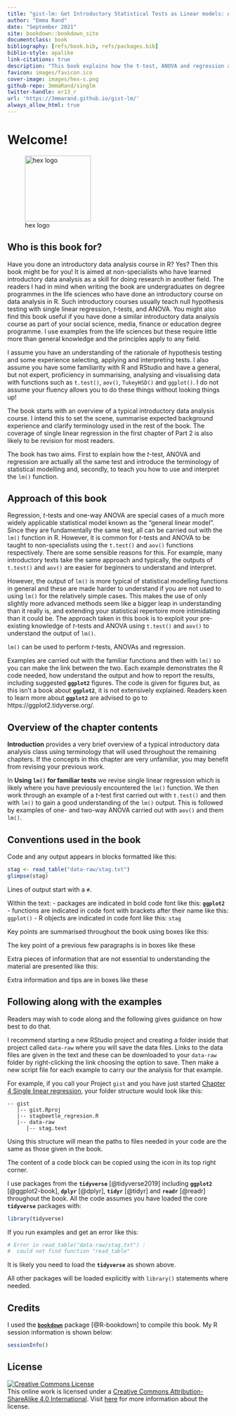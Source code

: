```yaml
--- 
title: "gist-lm: Get Introductory Statistical Tests as Linear models: A guide for R users"
author: "Emma Rand"
date: "September 2021"
site: bookdown::bookdown_site
documentclass: book
bibliography: [refs/book.bib, refs/packages.bib]
biblio-style: apalike
link-citations: true
description: "This book explains how the t-test, ANOVA and regression are actually all the same test and introduce the terminology of statistical modelling and, secondly, to teach you how to use and interpret the lm() function."
favicon: images/favicon.ico
cover-image: images/hex-s.png
github-repo: 3mmaRand/singlm
twitter-handle: er13_r
url: 'https://3mmarand.github.io/gist-lm/'
always_allow_html: true
---
```


# Welcome! {-#welcome}

![hex logo](images/hex-s.png){width=150px} 



## Who is this book for?

Have you done an introductory data analysis course in R? Yes? Then this book might be for you! It is aimed at non-specialists who have learned introductory data analysis as a skill for doing research in another field.  The readers I had in mind when writing the book are undergraduates on degree programmes in the life sciences who have done an introductory course on data analysis in R. Such introductory courses usually teach null hypothesis testing with single linear regression, *t*-tests, and ANOVA. You might also find this book useful if you have done a similar introductory data analysis course as part of your social science, media, finance or education degree programme. I use examples from the life sciences but these require little more than general knowledge and the principles apply to any field. 

I assume you have an understanding of the rationale of hypothesis testing and some experience selecting, applying and interpreting tests. I also assume you have some familiarity with R and RStudio and have a general, but not expert, proficiency in summarising, analysing and visualising data with functions such as `t.test()`, `aov()`, `TukeyHSD()` and `ggplot()`. I do not assume your fluency allows you to do these things without looking things up!

The book starts with an overview of a typical introductory data analysis course. I intend this to set the scene, summarise expected background experience and clarify terminology used in the rest of the book. The coverage of single linear regression in the first chapter of Part 2 is also likely to be revision for most readers.

The book has two aims. First to explain how the *t*-test, ANOVA and regression are actually all the same test and introduce the terminology of statistical modelling and, secondly, to teach you how to use and interpret the `lm()` function. 

## Approach of this book

Regression, *t*-tests and one-way ANOVA are special cases of a much more widely applicable statistical model known as the "general linear model". Since they are fundamentally the same test, all can be carried out with the `lm()` function in R. However, it is common for *t*-tests and ANOVA to be taught to non-specialists using the `t.test()` and `aov()` functions respectively. There are some sensible reasons for this. For example, many introductory texts take the same approach and typically, the outputs of `t.test()` and `aov()` are easier for beginners to understand and interpret. 

However, the output of `lm()` is more typical of statistical modelling functions in general and these are made harder to understand if you are not used to using `lm()` for the relatively simple cases. This makes the use of only slightly more advanced methods seem like a bigger leap in understanding than it really is, and extending your statistical repertoire more intimidating than it could be. The approach taken in this book is to exploit your pre-existing knowledge of *t*-tests and ANOVA using `t.test()` and `aov()` to understand the output of `lm()`. 

:::key
`lm()` can be used to perform *t*-tests, ANOVAs and regression. 
:::

Examples are carried out with the familiar functions and then with `lm()` so you can make the link between the two. Each example demonstrates the R code needed, how understand the output and how to report the results, including suggested **`ggplot2`** figures. 
The code is given for figures but, as this isn't a book about **`ggplot2`**, it is not extensively explained. Readers keen to learn more about **`ggplot2`** are advised to go to https://ggplot2.tidyverse.org/.

##  Overview of the chapter contents

**Introduction** provides a very brief overview of a typical introductory data analysis class using terminology that will used throughout the remaining chapters. If the concepts in this chapter are very unfamiliar, you may benefit from revising your previous work. 

In **Using `lm()` for familiar tests**  we revise single linear regression which is likely where you have previously encountered the `lm()` function. We then work through an example of a *t*-test first carried out with `t.test()` and then with `lm()` to gain a good understanding of the `lm()` output. This is followed by examples of one- and two-way ANOVA carried out with `aov()` and them `lm()`. 

## Conventions used in the book
Code and any output appears in blocks formatted like this:

```r
stag <- read_table("data-raw/stag.txt")
glimpse(stag)
```

Lines of output start with a `#`. 

Within the text:
-  packages are indicated in bold code font like this: **`ggplot2`**
-  functions are indicated in code font with brackets after their name like this: `ggplot()`
-  R objects are indicated in code font like this: `stag`

Key points are summarised throughout the book using boxes like this:

:::key
The key point of a previous few paragraphs is in boxes like these
:::

Extra pieces of information that are not essential to understanding the material are presented like this:

:::fyi
Extra information and tips are in boxes like these
:::


## Following along with the examples
Readers may wish to code along and the following gives guidance on how best to do that.

I recommend starting a new RStudio project and creating a folder inside that project called `data-raw` where you will save the data files. Links to the data files are given in the text and these can be downloaded to your `data-raw` folder by right-clicking the link choosing the option to save. Then make a new script file for each example to carry our the analysis for that example.


For example, if you call your Project `gist` and you have just started [Chapter 4 Single linear regression](#single-regression), your folder structure would look like this:

```
-- gist
   |-- gist.Rproj
   |-- stagbeetle_regresion.R
   |-- data-raw
      |-- stag.text

```

Using this structure will mean the paths to files needed in your code are the same as those given in the book.

The content of a code block can be copied using the icon in its top right corner.

I use packages from the **`tidyverse`** [@tidyverse2019] including **`ggplot2`** [@ggplot2-book], **`dplyr`** [@dplyr], **`tidyr`** [@tidyr] and **`readr`** [@readr] throughout the book. All the code assumes you have loaded the core **`tidyverse`** packages with: 

```r
library(tidyverse)
```

If you run examples and get an error like this: 

```r
# Error in read_table("data-raw/stag.txt") : 
#  could not find function "read_table"
```

It is likely you need to load the **`tidyverse`** as shown above.

All other packages will be loaded explicitly with `library()` statements where needed. 



## Credits {.unnumbered}

I used the [**`bookdown`**](https://bookdown.org/yihui/bookdown/) package [@R-bookdown] to compile this book. My R session information is shown below:

```r
sessionInfo()
```

## License {.unnumbered}

<a rel="license" href="https://creativecommons.org/licenses/by-sa/4.0/"><img src="https://licensebuttons.net/l/by-sa/4.0/88x31.png" alt="Creative Commons License" style="border-width:0"/></a><br />This online work is licensed under a <a rel="license" href="https://creativecommons.org/licenses/by-sa/4.0/">Creative Commons Attribution-ShareAlike 4.0 International</a>.
Visit [here](https://github.com/dukestatsciintrods/blob/master/LICENSE.md) for more information about the license.